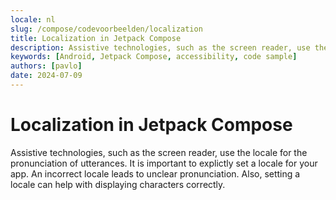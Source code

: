 ```yaml
---
locale: nl
slug: /compose/codevoorbeelden/localization
title: Localization in Jetpack Compose
description: Assistive technologies, such as the screen reader, use the locale for the pronunciation of utterances.
keywords: [Android, Jetpack Compose, accessibility, code sample]
authors: [pavlo]
date: 2024-07-09
---
```


# Localization in Jetpack Compose

Assistive technologies, such as the screen reader, use the locale for the pronunciation of utterances. It is important to explictly set a locale for your app. An incorrect locale leads to unclear pronunciation. Also, setting a locale can help with displaying characters correctly.

<CodeSample id="text-localization" platform="compose" locale="nl"/>
